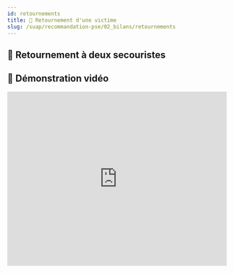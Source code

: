 ---
id: retournements
title: 🔄 Retournement d'une victime
slug: /suap/recommandation-pse/02_bilans/retournements
---


## 🔁 Retournement à deux secouristes

## 🎥 Démonstration vidéo

<iframe 
  width="100%" 
  height="400" 
  src="https://www.youtube.com/embed/GBRCUf2FRu4?si=lKjvIvNwOvxKv3Wt" 
  title="Démonstration retournement victime"
  frameBorder="0" 
  allow="accelerometer; autoplay; clipboard-write; encrypted-media; gyroscope; picture-in-picture; web-share" 
  allowFullScreen
/>

### 📌 Indication

- Victime retrouvée sur le ventre,
- Présomption de traumatisme du rachis,
- Réalisé **systématiquement** en équipe.

### 🧾 Justification

- Libérer les voies aériennes,
- Rechercher les signes de respiration,
- Réaliser les gestes d'urgence,
- Examiner la victime en vue d'une éventuelle immobilisation.

### 🧰 Matériel

- Aucun.

### 🧑‍🚒 Réalisation

- **Du côté opposé au visage de la victime**.

#### 🧍‍♂️ Secouriste 1 (à la tête)

- Se place dans l'axe de la tête (un genou à terre),
- Maintient la tête avec deux mains :
  - prise occipito-frontale,
  - ou latéro-latérale si la victime porte un casque.

#### 🧍‍♀️ Secouriste 2 (au corps)

- Allonge le bras du côté du retournement le long du corps,
- Glisse sa main sous la cuisse de la victime,
- Se positionne de manière stable (à genoux ou trépied),
- Saisit la victime par l'épaule et la hanche opposées au retournement.

#### 🗣️ Dialogue

- Secouriste 1 : « Êtes-vous prêt ? »
- Secouriste 2 : « Prêt ! »
- Secouriste 1 : « Attention pour tourner… Tournez ! »

#### 🔄 Mouvement

- Le secouriste 2 fait rouler doucement la victime sur le côté,
- Le secouriste 1 accompagne le mouvement de la tête (rotation moindre que le corps).

#### 🛑 Pause intermédiaire

- Une fois sur le côté :
  - Secouriste 1 : « Halte ! - Repositionnez-vous ! »
  - Secouriste 2 repositionne ses mains et s'écarte pour finaliser le retournement.

- Secouriste 1 : « Attention pour tourner… Tournez ! »
- Finaliser le retournement sur le dos.

<Admonition type="note">
Une fois sur le dos, les signes de respiration peuvent être recherchés et les manœuvres de réanimation débutées si nécessaire.
</Admonition>

#### 👥 Variante à 3 secouristes

- Le 3ᵉ secouriste se place aux membres inférieurs et accompagne le mouvement.

---

## 🔁 Retournement à un secouriste

### 📌 Indication

- Victime sur le ventre **sans suspicion de traumatisme**,
- Secouriste isolé.

### 🧾 Justification

- Libérer les voies aériennes,
- Rechercher les signes de respiration,
- Réaliser les gestes d'urgence,
- Examiner la victime.

### 🧰 Matériel

- Aucun.

### 🧑‍🚒 Réalisation

- **Du côté opposé au visage**.

1. Placer le bras du côté du retournement **au-dessus de la tête**,
2. Se placer à genoux/trépied du côté du retournement,
3. Saisir la victime par l'épaule et la hanche **opposées**,
4. Faire rouler la victime doucement sur le côté,
5. Glisser une main sous la nuque (avant-bras contre le dos),
6. Tirer sur la hanche pour finaliser le retournement,
7. Retirer la main avec précaution une fois la victime sur le dos.

<Admonition type="note">
Le placement du bras au-dessus de la tête **facilite le maintien de l'axe tête-cou-tronc**.
</Admonition>

---

## ⚠️ Risques et contraintes

- Limiter tout risque d'aggravation d'un **traumatisme cervical**,
- Maintenir l'axe **tête-cou-tronc le plus rectiligne possible**,
- Le maintien de la tête doit être conservé à l'issue de la manœuvre.

---